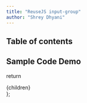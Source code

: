 ```yaml
---
title: "ReuseJS input-group"
author: "Shrey Dhyani"
---
```




## Table of contents

## Sample Code Demo

<Sample/>


  return <div className="prose max-w-full mx-4 pb-10" >{children}</div>
};

